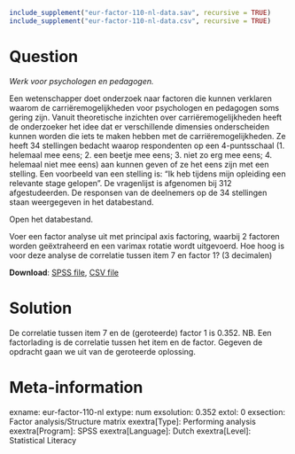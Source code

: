 ```r
include_supplement("eur-factor-110-nl-data.sav", recursive = TRUE)
include_supplement("eur-factor-110-nl-data.csv", recursive = TRUE)
```

Question
========
*Werk voor psychologen en pedagogen.*

Een wetenschapper doet onderzoek naar factoren die kunnen verklaren waarom de carriëremogelijkheden voor psychologen en pedagogen soms gering zijn. Vanuit theoretische inzichten over carriëremogelijkheden heeft de onderzoeker het idee dat er verschillende dimensies onderscheiden kunnen worden die iets te maken hebben met de carriëremogelijkheden. Ze heeft 34 stellingen bedacht waarop respondenten op een 4-puntsschaal (1. helemaal mee eens; 2. een beetje mee eens; 3. niet zo erg mee eens; 4. helemaal niet mee eens) aan kunnen geven of ze het eens zijn met een stelling. Een voorbeeld van een stelling is: “Ik heb tijdens mijn opleiding een relevante stage gelopen”. De vragenlijst is afgenomen bij 312 afgestudeerden. De responsen van de deelnemers op de 34 stellingen staan weergegeven in het databestand. 

Open het databestand.

Voer een factor analyse uit met principal axis factoring, waarbij 2 factoren worden geëxtraheerd en een varimax rotatie wordt uitgevoerd. Hoe hoog is voor deze analyse de correlatie tussen item 7 en factor 1? (3 decimalen)

**Download**: [SPSS file](eur-factor-110-nl-data.sav), [CSV file](eur-factor-110-nl-data.csv)


Solution
========
De correlatie tussen item 7 en de (geroteerde) factor 1 is 0.352. NB. Een factorlading is de correlatie tussen het item en de factor. Gegeven de opdracht gaan we uit van de geroteerde oplossing.


Meta-information
================
exname: eur-factor-110-nl
extype: num
exsolution: 0.352
extol: 0
exsection: Factor analysis/Structure matrix
exextra[Type]: Performing analysis
exextra[Program]: SPSS
exextra[Language]: Dutch
exextra[Level]: Statistical Literacy